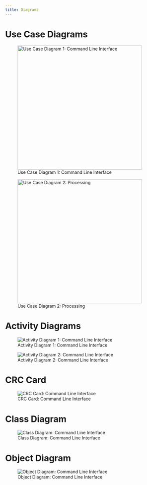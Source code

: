 ```yaml
---
title: Diagrams
---
```


# Use Case Diagrams

![Use Case Diagram 1: Command Line Interface](../artifacts/use_case_diagram_1_cli.jpg){width=400}

![Use Case Diagram 2: Processing](../artifacts/use_case_diagram_2_processing.jpg){width=400}

# Activity Diagrams

![Activity Diagram 1: Command Line Interface](../artifacts/activity_diagram_1_cli.jpg)

![Activity Diagram 2: Command Line Interface](../artifacts/activity_diagram_2_processing.jpg)

# CRC Card

![CRC Card: Command Line Interface](../artifacts/crc_cli_v2.png)

# Class Diagram

![Class Diagram: Command Line Interface](../artifacts/class_diagram.png)

# Object Diagram

![Object Diagram: Command Line Interface](../artifacts/object_diagram.png)

